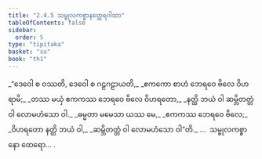 ```yaml
---
title: "2.4.5 သမ္ဗုလကစ္စာနတ္ထေရဂါထာ"
tableOfContents: false
sidebar:
  order: 5
type: "tipitaka"
basket: "su"
book: "th1"
---
```



<DynamicBreadcrumb />

<Division number="189" book="th1" e="ch" v="19" p="257">

<Paragraph number="382" type="verses" book="th1">
_“ဒေဝေါ စ ဝဿတိ, ဒေဝေါ စ ဂဠဂဠာယတိ,_  
_ဧကကော စာဟံ ဘေရဝေ ဗိလေ ဝိဟရာမိ;_  
_တဿ မယှံ ဧကကဿ ဘေရဝေ ဗိလေ ဝိဟရတော,_  
_နတ္ထိ ဘယံ ဝါ ဆမ္ဘိတတ္တံ ဝါ လောမဟံသော ဝါ._  

</Paragraph>

</Division>
<Division number="190" book="th1" e="ch" v="19" p="257">

<Paragraph number="383" type="verses" book="th1">
_ဓမ္မတာ မမေသာ ယဿ မေ,_  
_ဧကကဿ ဘေရဝေ ဗိလေ;_  
_ဝိဟရတော နတ္ထိ ဘယံ ဝါ,_  
_ဆမ္ဘိတတ္တံ ဝါ လောမဟံသော ဝါ”တိ._  


</Paragraph>
</Division>

<Paragraph number="384" type="center" book="th1">
…  သမ္ဗုလကစ္စာနော ထေရော… .
</Paragraph>